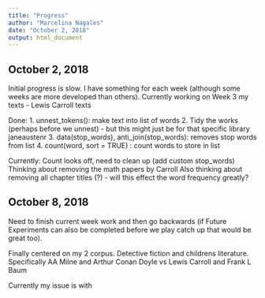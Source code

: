 ```yaml
---
title: "Progress"
author: "Marcelina Nagales"
date: "October 2, 2018"
output: html_document
---
```


## October 2, 2018

Initial progress is slow. I have something for each week (although some weeks are more developed than others). Currently working on Week 3 my texts
- Lewis Carroll texts

Done:
1. unnest_tokens(): make text into list of words
2. Tidy the works (perhaps before we unnest)
    - but this might just be for that specific library janeaustenr
3. data(stop_words), anti_join(stop_words): removes stop words from list 
4. count(word, sort = TRUE) : count words to store in list

Currently:
Count looks off, need to clean up (add custom stop_words)
Thinking about removing the math papers by Carroll
Also thinking about removing all chapter titles (?)
- will this effect the word frequency greatly?

## October 8, 2018

Need to finish current week work and then go backwards (if Future Experiments can also be completed before we play catch up that would be great too). 

Finally centered on my 2 corpus. Detective fiction and childrens literature. Specifically AA Milne and Arthur Conan Doyle vs Lewis Carroll and Frank L Baum

Currently my issue is with  
